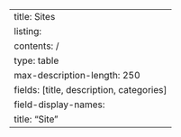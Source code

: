 ---
title: Sites
listing:
  contents: /
  type: table
  max-description-length: 250
  fields: [title, description, categories]
  field-display-names:
    title: "Site"
---
